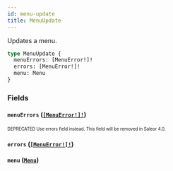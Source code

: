 ```yaml
---
id: menu-update
title: MenuUpdate
---
```


Updates a menu.

```graphql
type MenuUpdate {
  menuErrors: [MenuError!]!
  errors: [MenuError!]!
  menu: Menu
}
```

### Fields

#### `menuErrors` ([`[MenuError!]!`](/developer/api-reference/objects/menu-error.mdx))

<sub><sup><span className="deprecatedTag">DEPRECATED</span> Use errors field instead. This field will be removed in Saleor 4.0.</sup></sub>

#### `errors` ([`[MenuError!]!`](/developer/api-reference/objects/menu-error.mdx))

#### `menu` ([`Menu`](/developer/api-reference/objects/menu.mdx))
